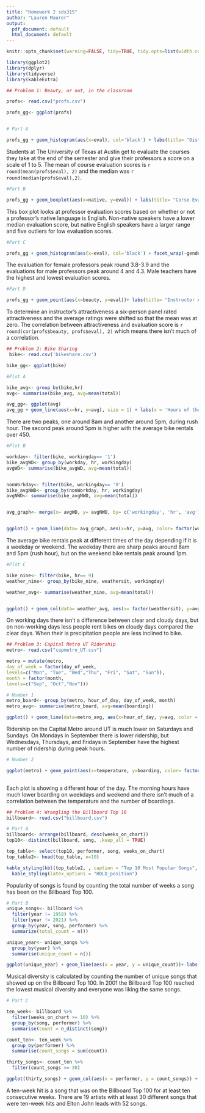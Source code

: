 ---
title: "Homework 2 sds315"
author: "Lauren Maurer"
output:
  pdf_document: default
  html_document: default
---


```{r global_options, echo=FALSE, message=FALSE}
knitr::opts_chunk$set(warning=FALSE, tidy=TRUE, tidy.opts=list(width.cutoff=60), message = FALSE)

library(ggplot2)
library(dplyr)
library(tidyverse)
library(kableExtra)
```

```{r, echo=FALSE, message=FALSE}
## Problem 1: Beauty, or not, in the classroom

profs<- read.csv("profs.csv")

profs_gg<- ggplot(profs)


# Part A

profs_gg + geom_histogram(aes(x=eval), col='black') + labs(title= "Distribution of Corse Evaluations", x= "Evaluation Score", y = 'Count')
```

Students at The University of Texas at Austin get to evaluate the courses they take at the end of the semester and give their professors a score on a scale of 1 to 5. The mean of course evaluation scores is `r round(mean(profs$eval), 2)` and the median was `r round(median(profs$eval),2)`.
\newline
```{r, echo=FALSE, message=FALSE}
#Part B

profs_gg + geom_boxplot(aes(x=native, y=eval)) + labs(title= "Corse Evaluations by Native Speaking Status", x="Native Speaking Status", y= "Evaluation Score")
```

This box plot looks at professor evaluation scores based on whether or not a professor's native language is English. Non-native speakers have a lower median evaluation score, but native English speakers have a larger range and five outliers for low evaluation scores.  

``` {r, echo=FALSE, message=FALSE}
#Part C

profs_gg + geom_histogram(aes(x=eval), col='black') + facet_wrap(~gender) + labs(title= "Distribution of Corse Evaluations by Gender", x= "Evaluation Score")
```

The evaluation for female professors peak round 3.8-3.9 and the evaluations for male professors peak around 4 and 4.3. Male teachers have the highest and lowest evaluation scores. 

```{r, echo=FALSE, message=FALSE}
#Part D

profs_gg + geom_point(aes(x=beauty, y=eval))+ labs(title= "Instructor Attractiveness vs. Course Evaluation", x= "Instructor Attractiveness", y= "Evaluation Score")
```

To determine an instructor's attractiveness a six-person panel rated attractiveness and the average ratings were shifted so that the mean was at zero. The correlation between attractiveness and evaluation score is `r round(cor(profs$beauty, profs$eval), 2)` which means there isn't much of a correlation.


```{r, echo=FALSE, message=FALSE}
## Problem 2: Bike Sharing
 bike<- read.csv('bikeshare.csv')

bike_gg<- ggplot(bike)

#Plot A

bike_avg<- group_by(bike,hr)
avg<- summarise(bike_avg, avg=mean(total))

avg_gg<- ggplot(avg)
avg_gg + geom_line(aes(x=hr, y=avg), size = 1) + labs(x = 'Hours of the Day', y = 'Average Bike Rentals', title = 'Bike Rentals Across Hours of the Day')
```

There are two peaks, one around 8am and another around 5pm, during rush hour. The second peak around 5pm is higher with the average bike rentals over 450. 

```{r, echo=FALSE, message=FALSE}
#Plot B

workday<- filter(bike, workingday== '1')
bike_avgWD<- group_by(workday, hr, workingday)
avgWD<- summarise(bike_avgWD, avg=mean(total))


nonWorkday<- filter(bike, workingday== '0')
bike_avgNWD<- group_by(nonWorkday, hr, workingday)
avgNWD<- summarise(bike_avgNWD, avg=mean(total))


avg_graph<- merge(x= avgWD, y= avgNWD, by= c('workingday', 'hr', 'avg'), all=TRUE)


ggplot() + geom_line(data= avg_graph, aes(x=hr, y=avg, color= factor(workingday)), size = 1) + facet_wrap(~workingday, labeller = labeller(workingday = c('0' = 'Non-Workingday', '1' = 'Workingday'))) + labs(x = 'Hours of the Day', y = 'Average Bike Rentals', title = 'Bike Rentals Across Hours of the Day based on Workingday Status') + scale_fill_discrete(name = 'Working Day', labels = c('0' = 'Non-working Day', '1' = 'Working Day'))
```

The average bike rentals peak at different times of the day depending if it is a weekday or weekend. The weekday there are sharp peaks around 8am and 5pm (rush hour), but on the weekend bike rentals peak around 1pm.

```{r, echo=FALSE, message=FALSE}
#Plot C

bike_nine<- filter(bike, hr== 9)
weather_nine<- group_by(bike_nine, weathersit, workingday)

weather_avg<- summarise(weather_nine, avg=mean(total))


ggplot() + geom_col(data= weather_avg, aes(x= factor(weathersit), y=avg, fill= factor(workingday))) + facet_wrap(~workingday, labeller = labeller(workingday = c('0' = 'Non-Workingday', '1' = 'Workingday'))) + labs(x = 'Weather Situation', y = 'Average Bike Rentals', title = 'Bike Rentals Based on Weather Situation and Workingday Status') + scale_fill_discrete(name = 'Working Day', labels = c('0' = 'Non-working Day', '1' = 'Working Day')) + scale_x_discrete(labels=c('1' = 'Clear', '2' = 'Cloudy', '3' = 'Light Precipitation'))  + theme(axis.text.x = element_text(angle = 30, hjust = 1))
```

On working days there isn't a difference between clear and cloudy days, but on non-working days less people rent bikes on cloudy days compared the clear days. When their is precipitation people are less inclined to bike.

```{r, echo=FALSE, message=FALSE}
## Problem 3: Capital Metro UT Ridership
metro<- read.csv("capmetro_UT.csv")

metro = mutate(metro,
day_of_week = factor(day_of_week,
levels=c("Mon", "Tue", "Wed","Thu", "Fri", "Sat", "Sun")),
month = factor(month,
levels=c("Sep", "Oct","Nov")))

# Number 1
metro_board<- group_by(metro, hour_of_day, day_of_week, month)
metro_avg<- summarise(metro_board, avg=mean(boarding))

ggplot() + geom_line(data=metro_avg, aes(x=hour_of_day, y=avg, color = month)) + facet_wrap(~day_of_week) + labs(x = 'Hours of the Day', y = 'Average Boardings', title = 'Average Boardings Based on Month and Day of Week')
```

Ridership on the Capital Metro around UT is much lower on Saturdays and Sundays. On Mondays in September there is lower ridership, but Wednesdays, Thursdays, and Fridays in September have the highest number of ridership during peak hours.   

```{r, echo=FALSE, message=FALSE}
# Number 2

ggplot(metro) + geom_point(aes(x=temperature, y=boarding, color= factor(weekend)), size=.5) + facet_wrap(~hour_of_day)+ labs(x = 'Temperature', y = 'Number of Boardings', title = 'Temperature vs. Boardings based on Hour of the Day') 
                  
```

Each plot is showing a different hour of the day. The morning hours have much lower boarding on weekdays and weekend and there isn't much of a correlation between the temperature and the number of boardings.

\newline\newline\newline\newline
```{r, echo=FALSE, message=FALSE}
## Problem 4: Wrangling the Billboard Top 10
billboard<- read.csv("billboard.csv")

# Part A
billboard<- arrange(billboard, desc(weeks_on_chart))
top10<- distinct(billboard, song, .keep_all = TRUE)

top_table<- select(top10, performer, song, weeks_on_chart)
top_table2<- head(top_table, n=10)

kable_styling(kbl(top_table2, , caption = "Top 10 Most Popular Songs", col.names = c('Performer', 'Song', 'Count'))) %>%
  kable_styling(latex_options = "HOLD_position")

```

Popularity of songs is found by counting the total number of weeks a song has been on the Billboard Top 100. 

```{r, echo=FALSE, message=FALSE}
# Part B
unique_songs<- billboard %>%
  filter(year != 1958) %>%
  filter(year != 2021) %>%
  group_by(year, song, performer) %>%
  summarize(total_count = n())

unique_year<- unique_songs %>%
  group_by(year) %>%
  summarise(unique_count = n())

ggplot(unique_year) + geom_line(aes(x = year, y = unique_count))+ labs(x = 'Count', y = 'Year', title = 'Musical Diversity of the Billboard Top 100')
```  

Musical diversity is calculated by counting the number of unique songs that showed up on the Billboard Top 100. In 2001 the Billboard Top 100 reached the lowest musical diversity and everyone was liking the same songs. 


```{r, echo=FALSE, message=FALSE}
# Part C

ten_week<- billboard %>%
  filter(weeks_on_chart >= 10) %>%
  group_by(song, performer) %>%
  summarise(count = n_distinct(song))

count_ten<- ten_week %>%
  group_by(performer) %>%
  summarise(count_songs = sum(count))

thirty_songs<- count_ten %>%
  filter(count_songs >= 30)

ggplot(thirty_songs) + geom_col(aes(x = performer, y = count_songs)) + coord_flip() + labs(x = 'Artist', y = 'Song Count', title = 'Artists With More then 30 Ten-Week Hits')
```

A ten-week hit is a song that was on the Billboard Top 100 for at least ten consecutive weeks. There are 19 artists with at least 30 different songs that were ten-week hits and Elton John leads with 52 songs. 

